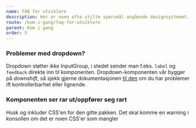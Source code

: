 ```yaml
---
name: FAQ for utviklere
description: Her er noen ofte stilte spørsmål angående designsystemet.
route: /kom-i-gang/faq-for-utviklere
parent: Kom i gang
order: 5
---
```



<PageHeader></PageHeader>

### Problemer med dropdown?

Dropdown støtter _ikke_ InputGroup, i stedet sender man f.eks. `label` og `feedback` direkte inn til komponenten.
Dropdown-komponenten vår bygger på _downshift_, så sjekk gjerne dokumentasjonen [til den](https://github.com/downshift-js/downshift) om du har problemer ift kontrollerbarhet eller lignende.

### Komponenten ser rar ut/oppfører seg rart

Husk og inkluder CSS'en for den gitte pakken. Det skal komme en warning i konsollen om det er noen CSS'er som mangler
